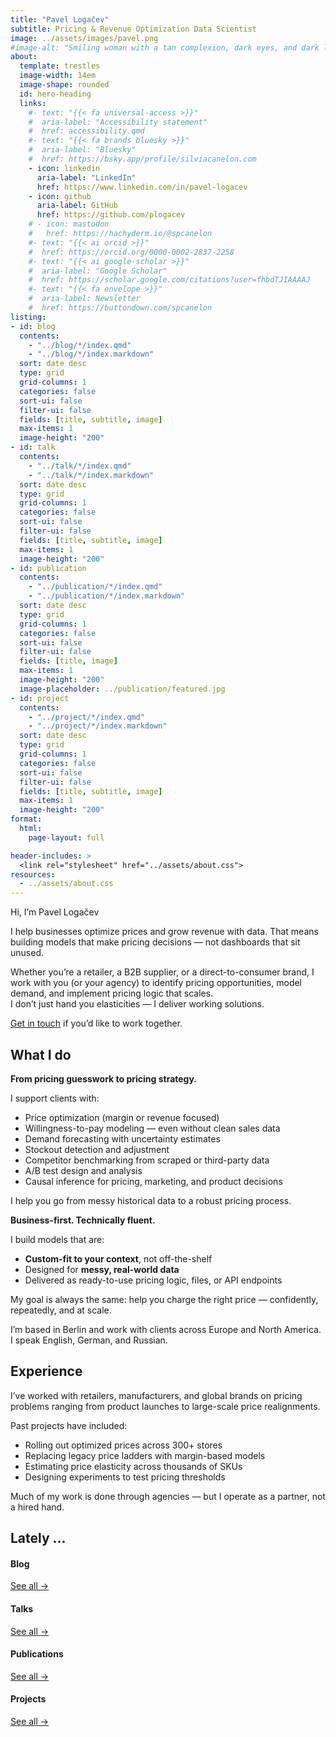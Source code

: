 ```yaml
---
title: "Pavel Logačev"
subtitle: Pricing & Revenue Optimization Data Scientist
image: ../assets/images/pavel.png
#image-alt: "Smiling woman with a tan complexion, dark eyes, and dark long wavy hair styled to one side"
about:
  template: trestles
  image-width: 14em
  image-shape: rounded
  id: hero-heading
  links:
    #- text: "{{< fa universal-access >}}"
    #  aria-label: "Accessibility statement"
    #  href: accessibility.qmd
    #- text: "{{< fa brands bluesky >}}"
    #  aria-label: "Bluesky"
    #  href: https://bsky.app/profile/silviacanelon.com
    - icon: linkedin
      aria-label: "LinkedIn"
      href: https://www.linkedin.com/in/pavel-logacev
    - icon: github
      aria-label: GitHub
      href: https://github.com/plogacev
    # - icon: mastodon
    #   href: https://hachyderm.io/@spcanelon
    #- text: "{{< ai orcid >}}"
    #  href: https://orcid.org/0000-0002-2837-2258
    #- text: "{{< ai google-scholar >}}"
    #  aria-label: "Google Scholar"
    #  href: https://scholar.google.com/citations?user=fhbdTJIAAAAJ
    #- text: "{{< fa envelope >}}"
    #  aria-label: Newsletter
    #  href: https://buttondown.com/spcanelon
listing: 
- id: blog
  contents: 
    - "../blog/*/index.qmd"
    - "../blog/*/index.markdown"
  sort: date desc
  type: grid
  grid-columns: 1
  categories: false
  sort-ui: false
  filter-ui: false
  fields: [title, subtitle, image]
  max-items: 1
  image-height: "200"
- id: talk
  contents: 
    - "../talk/*/index.qmd"
    - "../talk/*/index.markdown"
  sort: date desc
  type: grid
  grid-columns: 1
  categories: false
  sort-ui: false
  filter-ui: false
  fields: [title, subtitle, image]
  max-items: 1
  image-height: "200"
- id: publication
  contents: 
    - "../publication/*/index.qmd"
    - "../publication/*/index.markdown"
  sort: date desc
  type: grid
  grid-columns: 1
  categories: false
  sort-ui: false
  filter-ui: false
  fields: [title, image]
  max-items: 1
  image-height: "200"
  image-placeholder: ../publication/featured.jpg
- id: project
  contents: 
    - "../project/*/index.qmd"
    - "../project/*/index.markdown"
  sort: date desc
  type: grid
  grid-columns: 1
  categories: false
  sort-ui: false
  filter-ui: false
  fields: [title, subtitle, image]
  max-items: 1
  image-height: "200"
format: 
  html: 
    page-layout: full

header-includes: >
  <link rel="stylesheet" href="../assets/about.css">
resources:
  - ../assets/about.css
---
```


::: {#hero-heading}
<div class="h1">Hi, I’m Pavel Logačev</div>

I help businesses optimize prices and grow revenue with data. That means building models that make pricing decisions — not dashboards that sit unused.

Whether you're a retailer, a B2B supplier, or a direct-to-consumer brand, I work with you (or your agency) to identify pricing opportunities, model demand, and implement pricing logic that scales.  
I don’t just hand you elasticities — I deliver working solutions.

[Get in touch](/contact.qmd) if you’d like to work together.
:::


## What I do

::: {.grid}

::: {.g-col-6}

**From pricing guesswork to pricing strategy.**

I support clients with:

- Price optimization (margin or revenue focused)
- Willingness-to-pay modeling — even without clean sales data
- Demand forecasting with uncertainty estimates
- Stockout detection and adjustment
- Competitor benchmarking from scraped or third-party data
- A/B test design and analysis
- Causal inference for pricing, marketing, and product decisions

I help you go from messy historical data to a robust pricing process.

:::

::: {.g-col-6}

**Business-first. Technically fluent.**

I build models that are:

- **Custom-fit to your context**, not off-the-shelf
- Designed for **messy, real-world data**
- Delivered as ready-to-use pricing logic, files, or API endpoints

My goal is always the same: help you charge the right price — confidently, repeatedly, and at scale.

I'm based in Berlin and work with clients across Europe and North America.  
I speak English, German, and Russian.

:::

:::

## Experience

I've worked with retailers, manufacturers, and global brands on pricing problems ranging from product launches to large-scale price realignments.

Past projects have included:

- Rolling out optimized prices across 300+ stores
- Replacing legacy price ladders with margin-based models
- Estimating price elasticity across thousands of SKUs
- Designing experiments to test pricing thresholds

Much of my work is done through agencies — but I operate as a partner, not a hired hand.

<!-- end grid -->

## Lately ...

:::: {.grid}

::: {.g-col-3}
#### Blog
::: {#blog}
:::
[See all &rarr;](../blog){.about-links .subtitle}
:::

::: {.g-col-3}
#### Talks
::: {#talk}
:::
[See all &rarr;](../talk){.about-links .subtitle}
:::

::: {.g-col-3}
#### Publications
::: {#publication}
:::
[See all &rarr;](../publication){.about-links .subtitle}
:::

::: {.g-col-3}
#### Projects
::: {#project}
:::
[See all &rarr;](../project){.about-links .subtitle}
:::

::::
